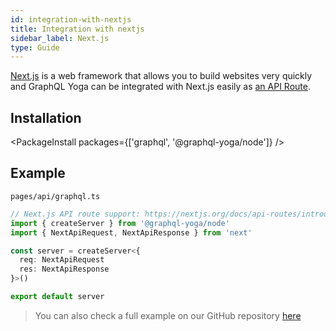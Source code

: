 ```yaml
---
id: integration-with-nextjs
title: Integration with nextjs
sidebar_label: Next.js
type: Guide
---
```


[Next.js](https://nextjs.org/) is a web framework that allows you to build websites very quickly and GraphQL Yoga can be integrated with Next.js easily as [an API Route](https://nextjs.org/docs/api-routes/api-middlewares).

## Installation

<PackageInstall packages={['graphql', '@graphql-yoga/node']} />

## Example

`pages/api/graphql.ts`

```ts
// Next.js API route support: https://nextjs.org/docs/api-routes/introduction
import { createServer } from '@graphql-yoga/node'
import { NextApiRequest, NextApiResponse } from 'next'

const server = createServer<{
  req: NextApiRequest
  res: NextApiResponse
}>()

export default server
```

> You can also check a full example on our GitHub repository [here](https://github.com/dotansimha/graphql-yoga/tree/master/examples/nextjs)
